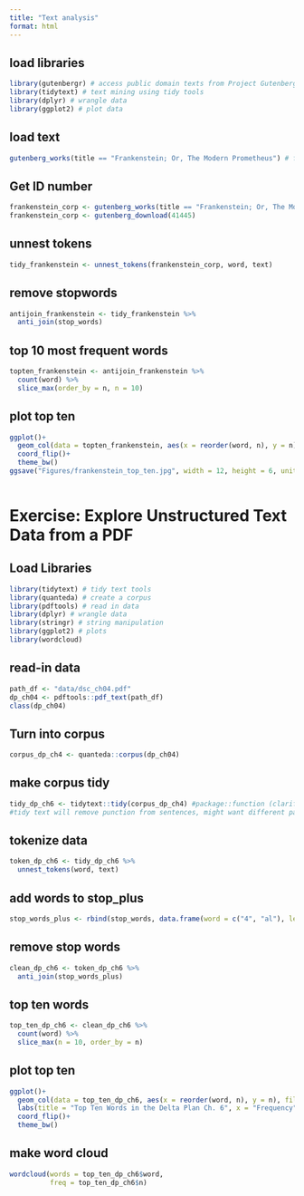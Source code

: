 ```yaml
---
title: "Text analysis"
format: html
---
```



## load libraries
```r
library(gutenbergr) # access public domain texts from Project Gutenberg
library(tidytext) # text mining using tidy tools
library(dplyr) # wrangle data
library(ggplot2) # plot data
```

## load text
```r
gutenberg_works(title == "Frankenstein; Or, The Modern Prometheus") # frankenstein text
```

## Get ID number
```r
frankenstein_corp <- gutenberg_works(title == "Frankenstein; Or, The Modern Prometheus") # frankenstein text
frankenstein_corp <- gutenberg_download(41445)
```

## unnest tokens
```r
tidy_frankenstein <- unnest_tokens(frankenstein_corp, word, text)
```

## remove stopwords
```r
antijoin_frankenstein <- tidy_frankenstein %>% 
  anti_join(stop_words)
```

## top 10 most frequent words
```r
topten_frankenstein <- antijoin_frankenstein %>% 
  count(word) %>% 
  slice_max(order_by = n, n = 10)
```


## plot top ten
```r
ggplot()+
  geom_col(data = topten_frankenstein, aes(x = reorder(word, n), y = n))+
  coord_flip()+
  theme_bw()
ggsave("Figures/frankenstein_top_ten.jpg", width = 12, height = 6, units = "in")
  
```

# Exercise: Explore Unstructured Text Data from a PDF

## Load Libraries

```r
library(tidytext) # tidy text tools
library(quanteda) # create a corpus
library(pdftools) # read in data
library(dplyr) # wrangle data
library(stringr) # string manipulation
library(ggplot2) # plots
library(wordcloud)
```

## read-in data
```r
path_df <- "data/dsc_ch04.pdf"
dp_ch04 <- pdftools::pdf_text(path_df)
class(dp_ch04)

```
## Turn into corpus
```r
corpus_dp_ch4 <- quanteda::corpus(dp_ch04)
```

## make corpus tidy

```r
tidy_dp_ch6 <- tidytext::tidy(corpus_dp_ch4) #package::function (clarifies what package to use)
#tidy text will remove punction from sentences, might want different package of function if you don't want to lose punctuation

```


## tokenize data

```r
token_dp_ch6 <- tidy_dp_ch6 %>% 
  unnest_tokens(word, text)
```

## add words to stop_plus
```r
stop_words_plus <- rbind(stop_words, data.frame(word = c("4", "al"), lexicon = rep("Extra", 2)))
```

## remove stop words

```r
clean_dp_ch6 <- token_dp_ch6 %>% 
  anti_join(stop_words_plus)
```
## top ten words

```r
top_ten_dp_ch6 <- clean_dp_ch6 %>% 
  count(word) %>% 
  slice_max(n = 10, order_by = n)
```

## plot top ten

```r
ggplot()+
  geom_col(data = top_ten_dp_ch6, aes(x = reorder(word, n), y = n), fill = "purple")+
  labs(title = "Top Ten Words in the Delta Plan Ch. 6", x = "Frequency", y = "Word")+
  coord_flip()+
  theme_bw()
```


## make word cloud
```r
wordcloud(words = top_ten_dp_ch6$word,
          freq = top_ten_dp_ch6$n)
```


